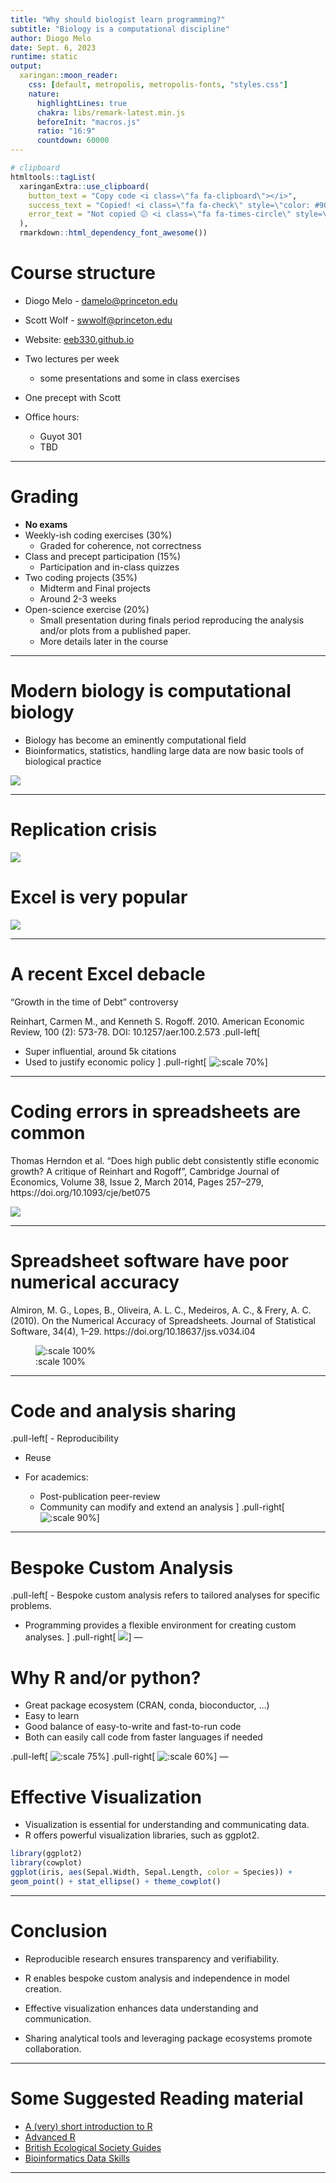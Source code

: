 ```yaml
---
title: "Why should biologist learn programming?"
subtitle: "Biology is a computational discipline"
author: Diogo Melo
date: Sept. 6, 2023
runtime: static
output:
  xaringan::moon_reader:
    css: [default, metropolis, metropolis-fonts, "styles.css"]
    nature:
      highlightLines: true
      chakra: libs/remark-latest.min.js
      beforeInit: "macros.js"
      ratio: "16:9"
      countdown: 60000
---
```


```r
# clipboard
htmltools::tagList(
  xaringanExtra::use_clipboard(
    button_text = "Copy code <i class=\"fa fa-clipboard\"></i>",
    success_text = "Copied! <i class=\"fa fa-check\" style=\"color: #90BE6D\"></i>",
    error_text = "Not copied 😕 <i class=\"fa fa-times-circle\" style=\"color: #F94144\"></i>"
  ),
  rmarkdown::html_dependency_font_awesome())
```

# Course structure

- Diogo Melo - [damelo@princeton.edu](damelo@princeton.edu)
- Scott Wolf - [swwolf@princeton.edu](swwolf@princeton.edu)

- Website: [eeb330.github.io](http://eeb330.github.io)

- Two lectures per week 
  - some presentations and some in class exercises

- One precept with Scott

- Office hours:
  - Guyot 301
  - TBD

---

# Grading

  - **No exams**
  - Weekly-ish coding exercises (30%)
    - Graded for coherence, not correctness

  - Class and precept participation (15%)
    - Participation and in-class quizzes

  - Two coding projects (35%)
    - Midterm and Final projects
    - Around 2-3 weeks 

  - Open-science exercise (20%)
    - Small presentation during finals period reproducing the analysis and/or plots from a published paper. 
    - More details later in the course


---

# Modern biology is computational biology

- Biology has become an eminently computational field
- Bioinformatics, statistics, handling large data are now basic tools of biological practice

![](figures/foamtree.png)

---

# Replication crisis

![](figures/ioannidis.png)



# Excel is very popular

![](figures/eve_online.png)

---

# A recent Excel debacle

"Growth in the time of Debt" controversy

Reinhart, Carmen M., and Kenneth S. Rogoff. 2010. American Economic Review, 100 (2): 573-78. DOI: 10.1257/aer.100.2.573
.pull-left[

- Super influential, around 5k citations
- Used to justify economic policy
]
.pull-right[
![:scale 70%](figures/figure2.png)
]


---

# Coding errors in spreadsheets are common

Thomas Herndon et al. "Does high public debt consistently stifle economic growth? A critique of Reinhart and Rogoff", Cambridge Journal of Economics, Volume 38, Issue 2, March 2014, Pages 257–279, https://doi.org/10.1093/cje/bet075

![](figures/excel_error.png)

---

# Spreadsheet software have poor numerical accuracy

Almiron, M. G., Lopes, B., Oliveira, A. L. C., Medeiros, A. C., & Frery, A. C. (2010). On the Numerical Accuracy of Spreadsheets. Journal of Statistical Software, 34(4), 1–29. https://doi.org/10.18637/jss.v034.i04

![:scale 100%](figures/spreadsheet_tests.png)

---

# Code and analysis sharing

.pull-left[
- Reproducibility

- Reuse

- For academics: 
  - Post-publication peer-review
  - Community can modify and extend an analysis
]
.pull-right[
![:scale 90%](figures/repro_code.png)
]

---

# Bespoke Custom Analysis

.pull-left[
- Bespoke custom analysis refers to tailored analyses for specific problems.

- Programming provides a flexible environment for creating custom analyses.
]
.pull-right[
![](figures/Tailor.png)
]
---

# Why R and/or python?

- Great package ecosystem (CRAN, conda, bioconductor, ...)
- Easy to learn
- Good balance of easy-to-write and fast-to-run code
- Both can easily call code from faster languages if needed

.pull-left[
  ![:scale 75%](figures/mamba.webp)
]
.pull-right[
  ![:scale 60%](figures/CRANlogo.png)
]
---

# Effective Visualization 

- Visualization is essential for understanding and communicating data.
- R offers powerful visualization libraries, such as ggplot2.

```r
library(ggplot2)
library(cowplot)
ggplot(iris, aes(Sepal.Width, Sepal.Length, color = Species)) + 
geom_point() + stat_ellipse() + theme_cowplot()
```

---


# Conclusion

- Reproducible research ensures transparency and verifiability.

- R enables bespoke custom analysis and independence in model creation.

- Effective visualization enhances data understanding and communication.

- Sharing analytical tools and leveraging package ecosystems promote collaboration.

---

# Some Suggested Reading material

- [A (very) short introduction to R](https://cran.r-project.org/doc/contrib/Torfs+Brauer-Short-R-Intro.pdf)
- [Advanced R](https://adv-r.hadley.nz/)
- [British Ecological Society Guides](https://www.britishecologicalsociety.org/publications/guides-to/)
- [Bioinformatics Data Skills](https://vincebuffalo.com/book/)

---
